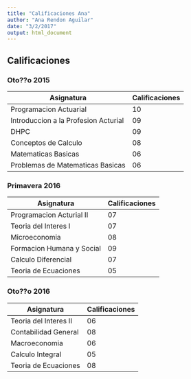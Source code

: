 ```yaml
---
title: "Calificaciones Ana"
author: "Ana Rendon Aguilar"
date: "3/2/2017"
output: html_document
---
```


## Calificaciones 
### Oto??o 2015
  Asignatura | Calificaciones 
  ----- | -----
  Programacion Actuarial | 10 
  Introduccion a la Profesion Acturial | 09
  DHPC | 09 
  Conceptos de Calculo | 08
  Matematicas Basicas | 06 
  Problemas de Matematicas Basicas | 06 

### Primavera 2016 
  Asignatura | Calificaciones 
  ----- | -----
  Programacion Acturial II | 07
  Teoria del Interes I | 07
  Microeconomia | 08 
  Formacion Humana y Social | 09
  Calculo Diferencial | 07 
  Teoria de Ecuaciones | 05
  
### Oto??o 2016
  Asignatura | Calificaciones 
  ----- | -----
  Teoria del Interes II | 06 
  Contabilidad General | 08 
  Macroeconomia | 06 
  Calculo Integral | 05 
  Teoria de Ecuaciones | 08 
  